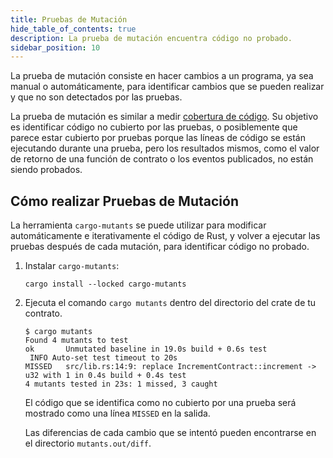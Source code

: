 ```yaml
---
title: Pruebas de Mutación
hide_table_of_contents: true
description: La prueba de mutación encuentra código no probado.
sidebar_position: 10
---
```


La prueba de mutación consiste en hacer cambios a un programa, ya sea manual o automáticamente, para identificar cambios que se pueden realizar y que no son detectados por las pruebas.

La prueba de mutación es similar a medir [cobertura de código]. Su objetivo es identificar código no cubierto por las pruebas, o posiblemente que parece estar cubierto por pruebas porque las líneas de código se están ejecutando durante una prueba, pero los resultados mismos, como el valor de retorno de una función de contrato o los eventos publicados, no están siendo probados.

## Cómo realizar Pruebas de Mutación

La herramienta `cargo-mutants` se puede utilizar para modificar automáticamente e iterativamente el código de Rust, y volver a ejecutar las pruebas después de cada mutación, para identificar código no probado.

1. Instalar `cargo-mutants`:

   ```shell
   cargo install --locked cargo-mutants
   ```

2. Ejecuta el comando `cargo mutants` dentro del directorio del crate de tu contrato.

   ```shell
   $ cargo mutants
   Found 4 mutants to test
   ok       Unmutated baseline in 19.0s build + 0.6s test
    INFO Auto-set test timeout to 20s
   MISSED   src/lib.rs:14:9: replace IncrementContract::increment -> u32 with 1 in 0.4s build + 0.4s test
   4 mutants tested in 23s: 1 missed, 3 caught
   ```

   El código que se identifica como no cubierto por una prueba será mostrado como una línea `MISSED` en la salida.

   Las diferencias de cada cambio que se intentó pueden encontrarse en el directorio `mutants.out/diff`.

[cobertura de código]: code-coverage.mdx
